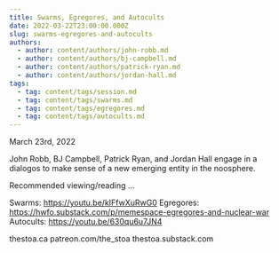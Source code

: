 ```yaml
---
title: Swarms, Egregores, and Autocults
date: 2022-03-22T23:00:00.000Z
slug: swarms-egregores-and-autocults
authors:
  - author: content/authors/john-robb.md
  - author: content/authors/bj-campbell.md
  - author: content/authors/patrick-ryan.md
  - author: content/authors/jordan-hall.md
tags:
  - tag: content/tags/session.md
  - tag: content/tags/swarms.md
  - tag: content/tags/egregores.md
  - tag: content/tags/autocults.md
---
```


March 23rd, 2022

John Robb, BJ Campbell, Patrick Ryan, and Jordan Hall engage in a dialogos to make sense of a new emerging entity in the noosphere.

Recommended viewing/reading ...

Swarms: https://youtu.be/kIFfwXuRwG0
Egregores: https://hwfo.substack.com/p/memespace-egregores-and-nuclear-war
Autocults: https://youtu.be/630qu6u7JN4

thestoa.ca
patreon.com/the_stoa
thestoa.substack.com
